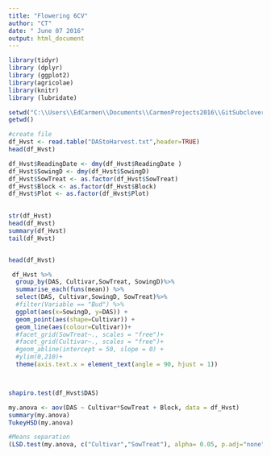 ```yaml
---
title: "Flowering 6CV"
author: "CT"
date: " June 07 2016"
output: html_document
---
```


```r
library(tidyr)
library (dplyr)
library (ggplot2)
library(agricolae)
library(knitr)
library (lubridate)

```


```r
setwd("C:\\Users\\EdCarmen\\Documents\\CarmenProjects2016\\GitSubclover")
getwd()

#create file
df_Hvst <- read.table("DAStoHarvest.txt",header=TRUE)
head(df_Hvst)

df_Hvst$ReadingDate <- dmy(df_Hvst$ReadingDate )
df_Hvst$SowingD <- dmy(df_Hvst$SowingD)
df_Hvst$SowTreat <- as.factor(df_Hvst$SowTreat)
df_Hvst$Block <- as.factor(df_Hvst$Block)
df_Hvst$Plot <- as.factor(df_Hvst$Plot)
    

str(df_Hvst)
head(df_Hvst)
summary(df_Hvst)
tail(df_Hvst)



```





```r

head(df_Hvst)

 df_Hvst %>%
  group_by(DAS, Cultivar,SowTreat, SowingD)%>%
  summarise_each(funs(mean)) %>%
  select(DAS, Cultivar,SowingD, SowTreat)%>%
  #filter(Variable == "Bud") %>%
  ggplot(aes(x=SowingD, y=DAS)) + 
  geom_point(aes(shape=Cultivar)) +
  geom_line(aes(colour=Cultivar))+
  #facet_grid(SowTreat~., scales = "free")+
  #facet_grid(Cultivar~., scales = "free")+
  #geom_abline(intercept = 50, slope = 0) +
  #ylim(0,210)+
  theme(axis.text.x = element_text(angle = 90, hjust = 1))




```


```r

shapiro.test(df_Hvst$DAS)

my.anova <- aov(DAS ~ Cultivar*SowTreat + Block, data = df_Hvst)
summary(my.anova)
TukeyHSD(my.anova)

#Means separation 
(LSD.test(my.anova, c("Cultivar","SowTreat"), alpha= 0.05, p.adj="none")) 


```







